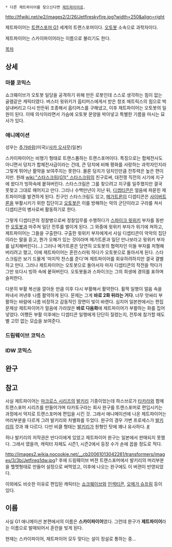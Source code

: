  * 다른 제트파이어를 찾으신다면 [[제트파이어]]로.

http://tfwiki.net/w2/images2/2/26/Jetfireskyfire.jpg?width=250&align=right

제트파이어는 [[트랜스포머 G1]] 세계의 트랜스포머이다. [[오토봇]] 소속으로 과학자이다.

제트파이어는 스카이파이어라는 이름으로 불리기도 한다.

[[목차]]

== 상세 ==
=== 마블 코믹스 ===
쇼크웨이브가 오토봇 일당을 공격하기 위해 만든 로봇인데 스스로 생각하는 힘이 없는 골렘같은 캐릭터였다. 버스터 윗위키가 옵티머스에게서 받은 창조 매트릭스의 힘으로 박살내버리고 다시 만든뒤 조종해서 옵티머스를 구해냈고, 이후 제트파이어는 오토봇의 일원이 된다. 이때 의식이라면서 가슴에 오토봇 문양을 박아넣고 특별한 기름을 마시는 묘사가 있다.

=== 애니메이션 ===
성우는 [[추가바람]](미국)/[[사카 오사무]](일본)

스카이파이어는 비행기 형태로 트랜스폼하는 트랜스포머이다. 특징으로는 합체전사도 아니면서 덩치가 합체전사급이라는 건데, 큰 덩치에 비해 평화를 사랑하는 과학자인지라 그렇게 뛰어난 활약을 보여주지는 못한다. 물론 덩치가 덩치인만큼 전투력은 높은 편이지만. 원래 [[wiki:"스타스크림(G1)" 스타스크림]]의 친구로써, 대전쟁 직전의 시기에 지구에 왔다가 빙하속에 뭍혀버린다. 스타스크림은 그를 찾으려고 지구를 일주했지만 결국 못찾고 그대로 헤어지고 만다. 그리나 수백만년이 지난 뒤, [[디셉티콘]]은 얼음에 파묻힌 제트파이어를 발견하게 된다. 친구인 스타스크림도 있고, [[메가트론]]이 디셉티콘은 [[사이버트론]]을 부활시키기 위한 집단이고 [[오토봇]]은 이를 방해하는 악의 군단이라고 구라를 쳐서 디셉티콘의 병사로써 활동하기로 한다.   

그렇게 디셉티콘의 정찰병으로써 정찰임무를 수행하다가 [[스파이크 윗위키]] 부자를 동반한 [[오토봇]]과 마주쳐 일단 전투를 벌이게 된다. 그 와중에 윗위키 부자가 위기에 쳐하고, 제트파이어는 그들을 구출한다. 구출한 윗위키 부자에게서 사실 디셉티콘이 악악의 집단이라는 말을 듣고, 뭔가 오해가 있는 것이라며 메가트론과 일단 만나보라고 윗위키 부자를 납치해버린다(...) 그러나 메가트론은 당연히 오토봇의 협력자인 이들 부자를 처형해버리려고 했고, 이에 제트파이어는 혼란스러워 하다가 오토봇으로 돌아서게 된다. 스타스크림은 보기 드물게 '마지막 찬스를 준다'며 제트파이어를 회유하려하지만 결국 결별하고 만다. 그러나 제트파이어는 오토봇으로 돌아서자 마자 디셉티콘의 작전을 막다가 그만 또다시 빙하 속에 뭍혀버린다. 오토봇들과 스파이크는 그의 희생에 경의를 표하며 슬퍼한다.

다분히 부활 복선을 깔아둔 만큼 이후 다시 부활해서 활약한다. 휠잭 일행이 얼음 속을 파내서 꺼낸후 나름 활약하게 된다. 문제는 그게 '''바로 2화 뒤라는 거다'''. 너무 앗싸리 부활하는 바람에 나름 비장하고 감동적인 장면이 빛이 바랜다. 심지어 일본판에서는 편집 문제상 제트파이어가 얼음에 가라앉은 '''바로 다음화'''에 제트파이어가 부활하는 화를 집어넣었다. 어쨌든 부활 이후에는 디셉티콘 일행에게 단단히 질렸는지, 전투에 참가할 때도 별 고민 없는 모습을 보여준다. 

=== 드림웨이브 코믹스 ===

=== IDW 코믹스 ===

== 완구 ==

== 참고 ==
사실 제트파이어는 [[마크로스 시리즈]]의 [[발키리]] 기종이었는데 하스브로가 [[타카라]]와 함께 트랜스포머 시리즈를 만들어가며 타카토구라는 회사 완구를 트랜스포머로 편입시키는 과정에서 억지로 트랜스포머에 편입을 시킨 것. 그래서 애니메이션에 나온 제트파이어는 머리부분을 다르게 그려 발키리와 차별화를 두었다. 완구의 경우 가변 프로세스가 [[발키리]]의 것과 꽤 다르다. 다만 비클 형태는 [[발키리]]가 원형인 탓에 꽤나 유사하다. [http://youtu.be/K2MN41zRulY #]

허나 발키리의 저작권은 반다이에게 있었고 제트파이어 완구는 일본에서 판매되지 못했다. 그래서 였을까, 캐릭터 자체도 시즌1, 시즌2에서 등장 수가 손에 꼽을 정도로 적다.

http://images2.wikia.nocookie.net/__cb20061013042261/transformers/images/3/3b/Jetfireg1dw.jpg?
후에 드림웨이브 버젼 트랜스포머에서 발키리의 머리부분을 헬멧형태로 만들어 설정으로 써먹었고, 이후에 나오는 완구에도 이 버젼이 반영되었다.

이외에도 비슷한 이유로 편입된 캐릭터는 [[쇼크웨이브]]와 [[인섹티콘]], [[오메가 슈프림]] 등이 있다.

== 이름 ==
사실 G1 애니메이션 본편에서의 이름은 '''스카이파이어'''였다. 그런데 완구가 '''제트파이어'''라는 이름으로 발매되어서 혼란을 빚게 된다.

현재는 스카이파이어, 제트파이어 모두 맞다는 설이 정설로 통하는 중...
